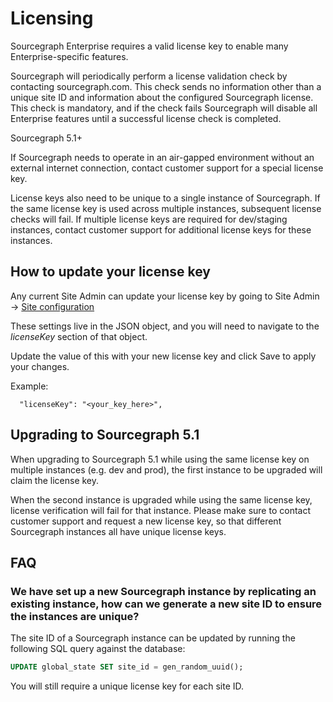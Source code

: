 # Licensing

Sourcegraph Enterprise requires a valid license key to enable many Enterprise-specific features.

Sourcegraph will periodically perform a license validation check by contacting sourcegraph.com. This check sends no information other than a unique site ID and information about the configured Sourcegraph license. This check is mandatory, and if the check fails Sourcegraph will disable all Enterprise features until a successful license check is completed.

<span class="badge badge-note">Sourcegraph 5.1+</span>

If Sourcegraph needs to operate in an air-gapped environment without an external internet connection, contact customer support for a special license key.

License keys also need to be unique to a single instance of Sourcegraph. If the same license key is used across multiple instances, subsequent license checks will fail. If multiple license keys are required for dev/staging instances, contact customer support for additional license keys for these instances.

## How to update your license key

Any current Site Admin can update your license key by going to Site Admin -> [Site configuration](/admin/config/site_config)

These settings live in the JSON object, and you will need to navigate to the _licenseKey_ section of that object.

Update the value of this with your new license key and click Save to apply your changes.

Example:
```
  "licenseKey": "<your_key_here>",
```

## Upgrading to Sourcegraph 5.1

When upgrading to Sourcegraph 5.1 while using the same license key on multiple instances (e.g. dev and prod), the first instance to be upgraded will claim the license key.

When the second instance is upgraded while using the same license key, license verification will fail for that instance. Please make sure to contact customer support and request a new license key, so that different Sourcegraph instances all have unique license keys.

## FAQ

### We have set up a new Sourcegraph instance by replicating an existing instance, how can we generate a new site ID to ensure the instances are unique?

The site ID of a Sourcegraph instance can be updated by running the following SQL query against the database:

```sql
UPDATE global_state SET site_id = gen_random_uuid();
```

You will still require a unique license key for each site ID.
